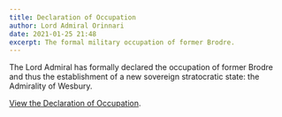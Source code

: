 ```yaml
---
title: Declaration of Occupation
author: Lord Admiral Orinnari
date: 2021-01-25 21:48
excerpt: The formal military occupation of former Brodre.
---
```

The Lord Admiral has formally declared the occupation of former Brodre and thus
the establishment of a new sovereign stratocratic state: the Admirality of
Wesbury.

[View the Declaration of Occupation](/WesburyGov2021/laws/declaration-of-occupation).
